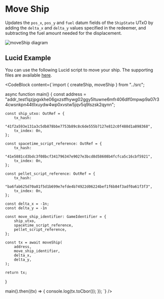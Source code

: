 
# Move Ship

Updates the `pos_x`, `pos_y` and `fuel` datum fields of the `ShipState` UTxO by adding the `delta_x` and `delta_y` values specified in the redeemer, and subtracting the fuel amount needed for the displacement.

![moveShip diagram](/txs/move-ship.png)

## Lucid Example

You can use the following Lucid script to move your ship. The supporting files are available [here](https://github.com/txpipe/asteria/tree/main/offchain).

<CodeBlock content={`import { createShip, moveShip } from "../src";

async function main() {
    const address =
        "addr_test1qzjpgxkhe06gxzstfhywg02ggy5ltuwne6mfr406dlf0mpwp9a07r34cwsnkpn44tllxuydw4wp0xvstw5jqv5q9lszsk2qynn";

    const ship_utxo: OutRef = {
        tx_hash:
            "41f2a593e131a3c5db878bbe7753b89c8c6de555b7127e812c0f488d1a898368",
        tx_index: 0n,
    };

    const spacetime_script_reference: OutRef = {
        tx_hash:
            "41e5881cd3bdc3f08bcf341796347e9027e3bcd8d58608b4fcfca5c16cbf5921",
        tx_index: 0n,
    };

    const pellet_script_reference: OutRef = {
        tx_hash:
            "ba6fab625d70a81f5d1b699e7efde4b74922d06224bef1f6b84f3adf0a61f3f3",
        tx_index: 0n,
    };

    const delta_x = -1n;
    const delta_y = -1n

    const move_ship_identifier: GameIdentifier = {
        ship_utxo,
        spacetime_script_reference,
        pellet_script_reference,
    };

    const tx = await moveShip(
        address,
        move_ship_identifier,
        delta_x,
        delta_y,
    );

    return tx;
}

main().then((tx) => {
    console.log(tx.toCbor());
});
`} />